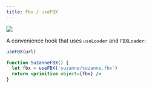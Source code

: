 ```yaml
---
title: Fbx / useFBX
---
```


[![](https://img.shields.io/badge/-storybook-%23ff69b4)](https://drei.pmnd.rs/?path=/story/loaders-fbx)

A convenience hook that uses `useLoader` and `FBXLoader`:

```jsx
useFBX(url)

function SuzanneFBX() {
  let fbx = useFBX('suzanne/suzanne.fbx')
  return <primitive object={fbx} />
}
```
